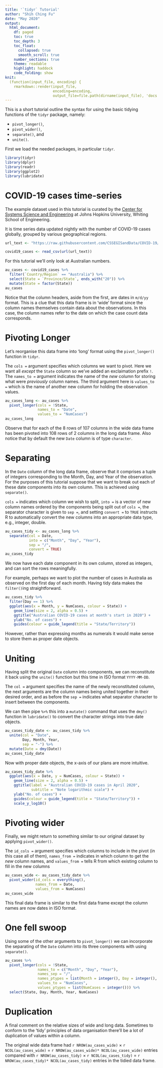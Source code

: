 ```yaml
---
title: '`tidyr` Tutorial'
author: "Shih Ching Fu"
date: "May 2020"
output:
  html_document:
    df: paged 
    toc: true
    toc_depth: 3
    toc_float: 
      collapsed: true
      smooth_scroll: true
    number_sections: true
    theme: readable
    highlight: haddock
    code_folding: show
knit: 
  (function(input_file, encoding) {
    rmarkdown::render(input_file,
                      encoding=encoding,
                      output_file=file.path(dirname(input_file), 'docs', 'index.html'))})
---
```


This is a short tutorial outline the syntax for using the basic tidying functions of the `tidyr` package, namely:

- `pivot_longer()`,
- `pivot_wider()`,
- `separate()`, and
- `unite()`.

First we load the needed packages, in particular `tidyr`.

```r
library(tidyr)
library(dplyr)
library(readr)
library(ggplot2)
library(lubridate)
```

# COVID-19 cases time-series

The example dataset used in this tutorial is curated by the [Center for Systems Science and Engineering](https://systems.jhu.edu/) at Johns Hopkins University, Whiting School of Engineering. 

It is time series data updated nightly with the number of COVID-19 cases globally, grouped by various geographical regions.

```r
url_text <- "https://raw.githubusercontent.com/CSSEGISandData/COVID-19/master/csse_covid_19_data/csse_covid_19_time_series/time_series_covid19_deaths_global.csv"

covid19_cases <- read_csv(url(url_text))
```

For this tutorial we'll only look at Australian numbers.

```r
au_cases <- covid19_cases %>%
  filter(`Country/Region` == "Australia") %>%
  select(State = `Province/State`, ends_with("20")) %>%
  mutate(State = factor(State))
au_cases

```

Notice that the column headers, aside from the first, are dates in `m/d/yy` format. This is a clue that this data frame is in 'wide' format since the column names themselves contain data about the observations. In this case, the column names refer to the date on which the case count data corresponds.

# Pivoting Longer

Let's reorganise this data frame into 'long' format using the `pivot_longer()` function in `tidyr`.

The `cols =` argument specifies which columns we want to pivot. Here we want all _except_ the `State` column so we've added an exclaimation prefix `!`. The `names_to =` argument indicates the name of the _new_ column for storing what were _previously_ column names. The third argument here is `values_to =` which is the name of another new column for holding the observation values.

```r
au_cases_long <- au_cases %>%
  pivot_longer(cols = !State,
               names_to = "Date",
               values_to = "NumCases")
au_cases_long
```

Observe that for each of the 8 rows of 107 columns in the wide data frame has been pivoted into 108 rows of 2 columns in the long data frame. Also notice that by default the new `Date` column is of type `character`.

# Separating

In the `Date` column of the long data frame, observe that it comprises a tuple of integers corresponding to the Month, Day, and Year of the observation. For the purposes of this tutorial suppose that we want to break out each of these date components into its own column. This is achieved using `separate()`.

`cols = ` indicates which column we wish to split, `into =` is a vector of new column names ordered by the components being split out of `cols =`, the separator character is given to `sep =`, and setting `convert =` to `TRUE` instructs R to automatically convert the new columns into an appropriate data type, e.g., integer, double.

```r
au_cases_tidy <- au_cases_long %>%
  separate(col = Date, 
           into = c("Month", "Day", "Year"), 
           sep = "/",
           convert = TRUE)
au_cases_tidy
```

We now have each date component in its own column, stored as integers, and can sort the rows meaningfully.

For example, perhaps we want to plot the number of cases in Australia as observed on the first day of each month. Having tidy data makes the `filter()`ing straightforward.

```r
au_cases_tidy %>%
  filter(Day == 1) %>%
  ggplot(aes(x = Month, y = NumCases, colour = State)) +
    geom_line(size = 2, alpha = 0.5) +
    ggtitle("Australian COVID-19 cases at month's start in 2020") +
    ylab("No. of cases") +
    guides(colour = guide_legend(title = "State/Territory"))
```

However, rather than expressing months as numerals it would make sense to store them as proper date objects.

# Uniting

Having split the original `Date` column into components, we can reconstitute it back using the `unite()` function but this time in ISO format `YYYY-MM-DD`.

The `col =` argument specifies the name of the newly reconstituted column, the next arguments are the column names being united together in their desired order, and as before the `sep =` indicates what separator character to insert between the components.

We can then pipe `%>%` this into a `mutate()` command that uses the `dmy()` function in `lubridate()` to convert the character strings into true date objects.

```r
au_cases_tidy_date <- au_cases_tidy %>%
  unite(col = "Date",
        Day, Month, Year, 
        sep = "-") %>%
  mutate(Date = dmy(Date))
au_cases_tidy_date
```

Now with proper date objects, the x-axis of our plans are more intuitive.

```r
au_cases_tidy_date %>%
  ggplot(aes(x = Date, y = NumCases, colour = State)) +
    geom_line(size = 2, alpha = 0.5) +
    ggtitle(label = "Australian COVID-19 cases in April 2020", 
            subtitle = "Note logarithmic scale") +
    ylab("No. of cases") +
    guides(colour = guide_legend(title = "State/Territory")) +
    scale_y_log10()
```

# Pivoting wider

Finally, we might return to something similar to our original dataset by applying `pivot_wider()`.

The `id_cols =` argument specifies which columns to include in the pivot (in this case all of them), `names_from = ` indicates in which column to get the _new_ column names, and `values_from = ` tells R from which existing column to fill in the new columns


```r
au_cases_wide <- au_cases_tidy_date %>%
  pivot_wider(id_cols = everything(),
              names_from = Date,
              values_from = NumCases)
au_cases_wide
```

This final data frame is similar to the first data frame except the column names are now dates in ISO format.

# One fell swoop

Using some of the other arguments to `pivot_longer()` we can incorporate the separating of the `Date` column into its three components with using `separate()`.

```r
au_cases %>%
  pivot_longer(cols = !State,
               names_to = c("Month", "Day", "Year"),
               names_sep = "/",
               names_ptypes = list(Month = integer(), Day = integer(), Year = integer()),
               values_to = "NumCases",
               values_ptypes = list(NumCases = integer())) %>%
  select(State, Day, Month, Year, NumCases)

```



# Duplication

A final comment on the relative sizes of wide and long data. Sometimes to conform to the 'tidy' principles of data organisation there'll be a lot of duplication of values within a column.

The original wide data frame had `r NROW(au_cases_wide)` $\times$ `r NCOL(au_cases_wide)` = `r NROW(au_cases_wide)* NCOL(au_cases_wide)` entries compared with `r NROW(au_cases_tidy)` $\times$ `r NCOL(au_cases_tidy)` = `r NROW(au_cases_tidy)* NCOL(au_cases_tidy)` entries in the tidied data frame.



